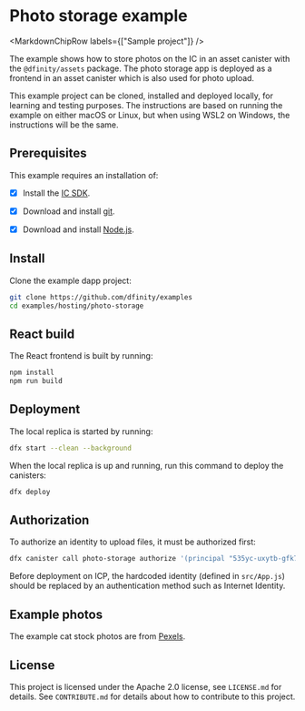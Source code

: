 
# Photo storage example

<MarkdownChipRow labels={["Sample project"]} />

The example shows how to store photos on the IC in an asset canister with the `@dfinity/assets` package. The photo
storage app is deployed as a frontend in an asset canister which is also used for photo upload.

This example project can be cloned, installed and deployed locally, for learning and testing purposes. The instructions
are based on running the example on either macOS or Linux, but when using WSL2 on Windows, the instructions will be the
same.

## Prerequisites

This example requires an installation of:

- [x] Install the [IC SDK](https://internetcomputer.org/docs/current/developer-docs/setup/install/).

- [x] Download and install [git](https://git-scm.com/downloads).

- [x] Download and install [Node.js](https://nodejs.org/en).
## Install

Clone the example dapp project:

```bash
git clone https://github.com/dfinity/examples
cd examples/hosting/photo-storage
```

## React build

The React frontend is built by running:

```bash
npm install
npm run build
```

## Deployment

The local replica is started by running:

```bash
dfx start --clean --background
```

When the local replica is up and running, run this command to deploy the canisters:

```bash
dfx deploy
```

## Authorization

To authorize an identity to upload files, it must be authorized first:

```bash
dfx canister call photo-storage authorize '(principal "535yc-uxytb-gfk7h-tny7p-vjkoe-i4krp-3qmcl-uqfgr-cpgej-yqtjq-rqe")'
```

Before deployment on ICP, the hardcoded identity (defined in `src/App.js`) should be replaced by an authentication
method such as Internet Identity.

## Example photos

The example cat stock photos are from [Pexels](https://www.pexels.com/license/).

## License

This project is licensed under the Apache 2.0 license, see `LICENSE.md` for details. See `CONTRIBUTE.md` for details about
how to contribute to this project. 
